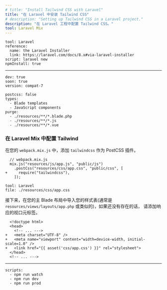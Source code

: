 ```yaml
---
# title: "Install Tailwind CSS with Laravel"
title: "在 Laravel 中安装 Tailwind CSS"
# description: "Setting up Tailwind CSS in a Laravel project."
description: "在 Laravel 工程中配置 Tailwind CSS。"
tool: Laravel Mix
---
```


```preval installation
tool: Laravel
reference:
  name: the Laravel Installer 
  link: https://laravel.com/docs/8.x#via-laravel-installer
script: laravel new
npmInstall: true
```

---

```preval setup
dev: true
soon: true
version: compat-7
```

```preval configuration
postcss: false
types:
  - Blade templates
  - JavaScript components
purge: 
  - ./resources/**/*.blade.php
  - ./resources/**/*.js
  - ./resources/**/*.vue
```

<!-- ### Configure Tailwind with Laravel Mix

In your `webpack.mix.js`, add `tailwindcss` as a PostCSS plugin: -->
### 在 Laravel Mix 中配置 Tailwind

在您的 `webpack.mix.js` 中，添加 `tailwindcss` 作为 PostCSS 插件。

```diff-js
  // webpack.mix.js
  mix.js("resources/js/app.js", "public/js")
    .postCss("resources/css/app.css", "public/css", [
+     require("tailwindcss"),
    ]);
```

```preval include
tool: Laravel
file: ./resources/css/app.css
```

<!-- Next, import your stylesheet in your main Blade layout (commonly `resources/views/layouts/app.php` or similar) and add the responsive viewport meta tag if it's not already present: -->
接下来，在您的主 Blade 布局中导入您的样式表(通常是 `resources/views/layouts/app.php` 或类似的)，如果还没有存在的话， 请添加响应的视口元标签。

```diff-html
  <!doctype html>
  <head>
    <!-- ... --->
+   <meta charset="UTF-8" />
+   <meta name="viewport" content="width=device-width, initial-scale=1.0" />
+   <link href="{{ asset('css/app.css') }}" rel="stylesheet">
  </head>
  <!-- ... --->
```

---

```preval finish
scripts:
  - npm run watch
  - npm run dev
  - npm run prod
```

